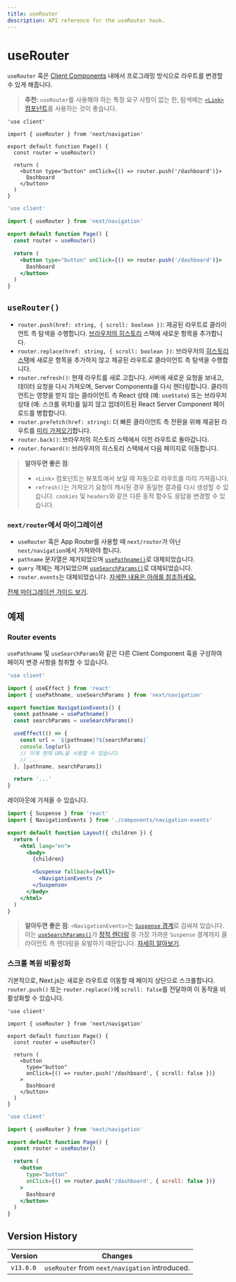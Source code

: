 ```yaml
---
title: useRouter
description: API reference for the useRouter hook.
---
```


# useRouter

`useRouter` 훅은 [Client Components](/docs/app/building-your-application/rendering/client-components) 내에서 프로그래밍 방식으로 라우트를 변경할 수 있게 해줍니다.

> **추천:** `useRouter`를 사용해야 하는 특정 요구 사항이 없는 한, 탐색에는 [`<Link>` 컴포넌트](/docs/app/building-your-application/routing/linking-and-navigating#link-component)를 사용하는 것이 좋습니다.

```tsx filename="app/example-client-component.tsx" switcher
'use client'

import { useRouter } from 'next/navigation'

export default function Page() {
  const router = useRouter()

  return (
    <button type="button" onClick={() => router.push('/dashboard')}>
      Dashboard
    </button>
  )
}
```

```jsx filename="app/example-client-component.js" switcher
'use client'

import { useRouter } from 'next/navigation'

export default function Page() {
  const router = useRouter()

  return (
    <button type="button" onClick={() => router.push('/dashboard')}>
      Dashboard
    </button>
  )
}
```

## `useRouter()`

- `router.push(href: string, { scroll: boolean })`: 제공된 라우트로 클라이언트 측 탐색을 수행합니다. [브라우저의 히스토리](https://developer.mozilla.org/docs/Web/API/History_API) 스택에 새로운 항목을 추가합니다.
- `router.replace(href: string, { scroll: boolean })`: 브라우저의 [히스토리 스택](https://developer.mozilla.org/docs/Web/API/History_API)에 새로운 항목을 추가하지 않고 제공된 라우트로 클라이언트 측 탐색을 수행합니다.
- `router.refresh()`: 현재 라우트를 새로 고칩니다. 서버에 새로운 요청을 보내고, 데이터 요청을 다시 가져오며, Server Components를 다시 렌더링합니다. 클라이언트는 영향을 받지 않는 클라이언트 측 React 상태 (예: `useState`) 또는 브라우저 상태 (예: 스크롤 위치)를 잃지 않고 업데이트된 React Server Component 페이로드를 병합합니다.
- `router.prefetch(href: string)`: 더 빠른 클라이언트 측 전환을 위해 제공된 라우트를 [미리 가져오기](/docs/app/building-your-application/routing/linking-and-navigating#2-prefetching)합니다.
- `router.back()`: 브라우저의 히스토리 스택에서 이전 라우트로 돌아갑니다.
- `router.forward()`: 브라우저의 히스토리 스택에서 다음 페이지로 이동합니다.

> **알아두면 좋은 점**:
>
> - `<Link>` 컴포넌트는 뷰포트에서 보일 때 자동으로 라우트를 미리 가져옵니다.
> - `refresh()`는 가져오기 요청이 캐시된 경우 동일한 결과를 다시 생성할 수 있습니다. `cookies` 및 `headers`와 같은 다른 동적 함수도 응답을 변경할 수 있습니다.

### `next/router`에서 마이그레이션

- `useRouter` 훅은 App Router를 사용할 때 `next/router`가 아닌 `next/navigation`에서 가져와야 합니다.
- `pathname` 문자열은 제거되었으며 [`usePathname()`](/docs/app/api-reference/functions/use-pathname)로 대체되었습니다.
- `query` 객체는 제거되었으며 [`useSearchParams()`](/docs/app/api-reference/functions/use-search-params)로 대체되었습니다.
- `router.events`는 대체되었습니다. [자세한 내용은 아래를 참조하세요.](#router-events)

[전체 마이그레이션 가이드 보기](/docs/app/building-your-application/upgrading/app-router-migration).

## 예제

### Router events

`usePathname` 및 `useSearchParams`와 같은 다른 Client Component 훅을 구성하여 페이지 변경 사항을 청취할 수 있습니다.

```jsx filename="app/components/navigation-events.js"
'use client'

import { useEffect } from 'react'
import { usePathname, useSearchParams } from 'next/navigation'

export function NavigationEvents() {
  const pathname = usePathname()
  const searchParams = useSearchParams()

  useEffect(() => {
    const url = `${pathname}?${searchParams}`
    console.log(url)
    // 이제 현재 URL을 사용할 수 있습니다.
    // ...
  }, [pathname, searchParams])

  return '...'
}
```

레이아웃에 가져올 수 있습니다.

```jsx filename="app/layout.js" highlight={2,10-12}
import { Suspense } from 'react'
import { NavigationEvents } from './components/navigation-events'

export default function Layout({ children }) {
  return (
    <html lang="en">
      <body>
        {children}

        <Suspense fallback={null}>
          <NavigationEvents />
        </Suspense>
      </body>
    </html>
  )
}
```

> **알아두면 좋은 점**: `<NavigationEvents>`는 [`Suspense` 경계](/docs/app/building-your-application/routing/loading-ui-and-streaming#example)로 감싸져 있습니다. 이는 [`useSearchParams()`](/docs/app/api-reference/functions/use-search-params)가 [정적 렌더링](/docs/app/building-your-application/rendering/server-components#static-rendering-default) 중 가장 가까운 `Suspense` 경계까지 클라이언트 측 렌더링을 유발하기 때문입니다. [자세히 알아보기](/docs/app/api-reference/functions/use-search-params#behavior).

### 스크롤 복원 비활성화

기본적으로, Next.js는 새로운 라우트로 이동할 때 페이지 상단으로 스크롤합니다. `router.push()` 또는 `router.replace()`에 `scroll: false`를 전달하여 이 동작을 비활성화할 수 있습니다.

```tsx filename="app/example-client-component.tsx" switcher
'use client'

import { useRouter } from 'next/navigation'

export default function Page() {
  const router = useRouter()

  return (
    <button
      type="button"
      onClick={() => router.push('/dashboard', { scroll: false })}
    >
      Dashboard
    </button>
  )
}
```

```jsx filename="app/example-client-component.jsx" switcher
'use client'

import { useRouter } from 'next/navigation'

export default function Page() {
  const router = useRouter()

  return (
    <button
      type="button"
      onClick={() => router.push('/dashboard', { scroll: false })}
    >
      Dashboard
    </button>
  )
}
```

## Version History

| Version   | Changes                                        |
| --------- | ---------------------------------------------- |
| `v13.0.0` | `useRouter` from `next/navigation` introduced. |
